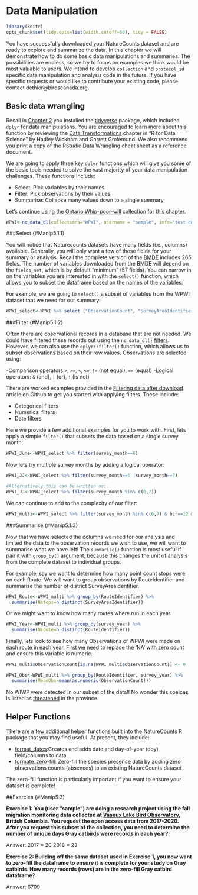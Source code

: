 # Data Manipulation {#Manip5}

```r
library(knitr)
opts_chunk$set(tidy.opts=list(width.cutoff=50), tidy = FALSE)
```

You have successfully downloaded your NatureCounts dataset and are ready to explore and summarize the data. In this chapter we will demonstrate how to do some basic data manipulations and summaries. The possibilities are endless, so we try to focus on examples we think would be most valuable to users. We intend to develop `collection` and `protocol_id` specific data manipulation and analysis code in the future. If you have specific requests or would like to contribute your existing code, please contact dethier@birdscanada.org. 

## Basic data wrangling {#Manip5.1}

Recall in [Chapter 2](#Package2.2) you installed the [tidyverse](https://www.tidyverse.org/) package, which included `dplyr` for data manipulations. You are encouraged to learn more about this function by reviewing the [Data Transformations](https://r4ds.had.co.nz/transform.html) chapter in "R for Data Science" by Hadley Wickham and Garrett Grolemund. We also recommend you print a copy of the RStudio [Data Wrangling](https://rstudio.com/wp-content/uploads/2015/02/data-wrangling-cheatsheet.pdf) cheat sheet as a reference document.

We are going to apply three key `dplyr` functions which will give you some of the basic tools needed to solve the vast majority of your data manipulation challenges. These functions include:

- Select: Pick variables by their names 
- Filter: Pick observations by their values 
- Summarise: Collapse many values down to a single summary

Let's continue using the [Ontario Whip-poor-will](https://www.birdscanada.org/birdmon/default/datasets.jsp?code=WPWI) collection for this chapter.   

```r
WPWI<-nc_data_dl(collections="WPWI", username = "sample", info="test data download")
```

###Select {#Manip5.1.1}

You will notice that Naturecounts datasets have many fields (i.e., columns) available. Generally, you will only want a few of these fields for your summary or analysis. Recall the complete version of the [BMDE](#Data3.1) includes 265 fields. The number of variables downloaded from the BMDE will depend on the `fields_set`, which is by default "minimum" (57 fields). You can narrow in on the variables you are interested in with the `select()` function, which allows you to subset the dataframe based on the names of the variables.

For example, we are going to `select()` a subset of variables from the WPWI dataset that we need for our summary: 

```r
WPWI_select<-WPWI %>% select ("ObservationCount", "SurveyAreaIdentifier", "RouteIdentifier", "species_id", "latitude", "longitude", "bcr", "survey_day", "survey_month", "survey_year")
```


###Filter {#Manip5.1.2}

Often there are observational records in a database that are not needed. We could have filtered these records out using the `nc_data_dl()` [filters](#Dowload4.2). However, we can also use the `dplyr::filter()` function, which allows us to subset observations based on their row values. Observations are selected using:

-Comparison operators:`>`, `>=`, `<`, `<=`, `!=` (not equal), `==` (equal) 
-Logical operators: `&` (and), `|` (or),  `!` (is not)

There are worked examples provided in the [Filtering data after download](https://birdstudiescanada.github.io/naturecounts/articles/filtering-data.html) article on Github to get you started with applying filters. These include:

- Categorical filters
- Numerical filters
- Date filters

Here we provide a few additional examples for you to work with. First, lets apply a simple `filter()` that subsets the data based on a single survey month: 

```r
WPWI_June<-WPWI_select %>% filter(survey_month==6)
```

Now lets try multiple survey months by adding a logical operator:
```r
WPWI_JJ<-WPWI_select %>% filter(survey_month==6 |survey_month==7)

#Alternatively this can be written as:
WPWI_JJ<-WPWI_select %>% filter(survey_month %in% c(6,7))
```

We can continue to add to the complexity of our filter:
```r
WPWI_multi<-WPWI_select %>% filter(survey_month %in% c(6,7) & bcr==12 & survey_year>=2010 & survey_year<=2012)
```

###Summarise {#Manip5.1.3}

Now that we have selected the columns we need for our analysis and limited the data to the observation records we wish to use, we will want to summarise what we have left! The `summarise()` function is most useful if pair it with `group_by()` argument, because this changes the unit of analysis from the complete dataset to individual groups.

For example, say we want to determine how many point count stops were on each Route. We will want to group observations by RouteIdentifier and summarise the number of district SurveyAreaIdentifier. 

```r
WPWI_Route<-WPWI_multi %>% group_by(RouteIdentifier) %>% 
  summarise(Nstops=n_distinct(SurveyAreaIdentifier))
```

Or we might want to know how many routes where run in each year. 

```r
WPWI_Year<-WPWI_multi %>% group_by(survey_year) %>% 
  summarise(Nroute=n_distinct(RouteIdentifier))
```

Finally, lets look to see how many Observations of WPWI were made on each route in each year. First we need to replace the 'NA' with zero count and ensure this variable is numeric.

```r

WPWI_multi$ObservationCount[is.na(WPWI_multi$ObservationCount)] <- 0

WPWI_Obs<-WPWI_multi %>% group_by(RouteIdentifier, survey_year) %>% 
  summarise(MeanObs=mean(as.numeric(ObservationCount)))
```

No WIWP were detected in our subset of the data!! No wonder this speices is listed as [threatened](https://www.ontario.ca/page/eastern-whip-poor-will) in the province. 

## Helper Functions {#Manip5.2}

There are a few additional helper functions built into the NatureCounts R package that you may find useful. At present, they include: 

- [format_dates](https://birdstudiescanada.github.io/naturecounts/reference/format_dates.html):Creates and adds date and day-of-year (doy) field/columns to data
- [formate_zero-fill](https://birdstudiescanada.github.io/naturecounts/reference/format_zero_fill.html): Zero-fill the species presence data by adding zero observations counts (absences) to an existing NatureCounts dataset

The zero-fill function is particularly important if you want to ensure your dataset is complete!


##Exercies {#Manip5.3}

**Exercise 1:  You (user "sample") are doing a research project using the fall migration monitoring data collected at [Vaseux Lake Bird Observatory](https://www.birdscanada.org/birdmon/default/datasets.jsp?code=CMMN-DET-VLBO), British Columbia. You request the open access data from 2017-2020. After you request this subset of the collection, you need to determine the number of unique days Gray catbirds were records in each year?**

Answer: 
2017 =	20
2018 =	23

**Exercise 2: Building off the same dataset used in Exercise 1, you now want to zero-fill the dataframe to ensure it is complete for your study on Gray catbirds. How many records (rows) are in the zero-fill Gray catbird dataframe?**

Answer: 6709


